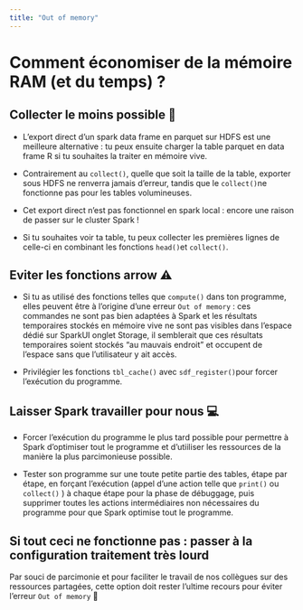 ```yaml
---
title: "Out of memory"
---
```


# Comment économiser de la mémoire RAM (et du temps) ?

## Collecter le moins possible 🤏

-   L'export direct d'un spark data frame en parquet sur HDFS est une meilleure alternative : tu peux ensuite charger la table parquet en data frame R si tu souhaites la traiter en mémoire vive. 

-   Contrairement au `collect()`, quelle que soit la taille de la table, exporter sous HDFS ne renverra jamais d'erreur, tandis que le `collect()`ne fonctionne pas pour les tables volumineuses.

-   Cet export direct n'est pas fonctionnel en spark local : encore une raison de passer sur le cluster Spark !

-   Si tu souhaites voir ta table, tu peux collecter les premières lignes de celle-ci en combinant les fonctions `head()`et `collect()`.

## Eviter les fonctions arrow ⚠️

-   Si tu as utilisé des fonctions telles que `compute()` dans ton programme, elles peuvent être à l'origine d'une erreur `Out of memory` : ces commandes ne sont pas bien adaptées à Spark et les résultats temporaires stockés en mémoire vive ne sont pas visibles dans l'espace dédié sur SparkUI onglet Storage, il semblerait que ces résultats temporaires soient stockés "au mauvais endroit" et occupent de l'espace sans que l'utilisateur y ait accès.

-   Privilégier les fonctions `tbl_cache()` avec `sdf_register()`pour forcer l'exécution du programme.

## Laisser Spark travailler pour nous 💻

-   Forcer l'exécution du programme le plus tard possible pour permettre à Spark d'optimiser tout le programme et d'utiiliser les ressources de la manière la plus parcimonieuse possible.

-   Tester son programme sur une toute petite partie des tables, étape par étape, en forçant l'exécution (appel d'une action telle que `print()` ou `collect()` ) à chaque étape pour la phase de débuggage, puis supprimer toutes les actions intermédiaires non nécessaires du programme pour que Spark optimise tout le programme.


## Si tout ceci ne fonctionne pas : passer à la configuration traitement très lourd

Par souci de parcimonie et pour faciliter le travail de nos collègues sur des ressources partagées, cette option doit rester l'ultime recours pour éviter l'erreur `Out of memory` 🤝

